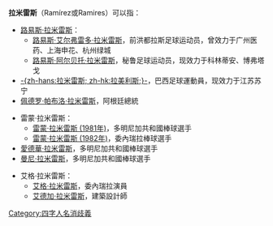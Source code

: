 '''拉米雷斯'''（Ramírez或Ramires）可以指：
* [[路易斯·拉米雷斯_(消歧義)|路易斯·拉米雷斯]]：
** [[路易斯·艾尔弗雷多·拉米雷斯|路易斯·艾尔弗雷多·拉米雷斯]]，前洪都拉斯足球运动员，曾效力于广州医药、上海申花、杭州绿城
** [[路易斯·阿尔贝托·拉米雷斯|路易斯·阿尔贝托·拉米雷斯]]，秘鲁足球运动员，现效力于科林蒂安、博弗塔戈
* [[拉美利斯|-{zh-hans:拉米雷斯; zh-hk:拉美利斯;}-]]，巴西足球運動員，现效力于江苏苏宁
* [[佩德罗·帕布洛·拉米雷斯|佩德罗·帕布洛·拉米雷斯]]，阿根廷總統

* 雷蒙·拉米雷斯：
** [[雷蒙·拉米雷斯_(1981年)|雷蒙·拉米雷斯 (1981年)]]，多明尼加共和國棒球選手
** [[雷蒙·拉米雷斯_(1982年)|雷蒙·拉米雷斯 (1982年)]]，委內瑞拉棒球選手
* [[愛德華·拉米雷斯|愛德華·拉米雷斯]]，多明尼加共和國棒球選手
* [[曼尼·拉米雷斯|曼尼·拉米雷斯]]，多明尼加共和國棒球選手

* 艾格·拉米雷斯：
** [[艾格·拉米雷斯|艾格·拉米雷斯]]，委內瑞拉演員
** [[艾德加·拉米雷斯|艾德加·拉米雷斯]]，建築設計師

{{disambig|Ramírez|cat=人名譯名消歧義}}

[[Category:四字人名消歧義|Category:四字人名消歧義]]